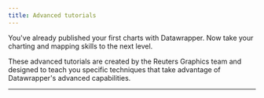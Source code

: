 ```yaml
---
title: Advanced tutorials
---
```



You've already published your first charts with Datawrapper. Now take your charting and mapping skills to the next level.

These advanced tutorials are created by the Reuters Graphics team and designed to teach you specific techniques that take advantage of Datawrapper's advanced capabilities.

---

<LinkCard
  title="Locator maps with shapefiles"
  description="Learn how to use geographic data contained in shapefiles to add custom layers to locator maps."
  href="/newsroom-datawrapper-guide/tutorials/locator-maps-shapefiles/"
/>